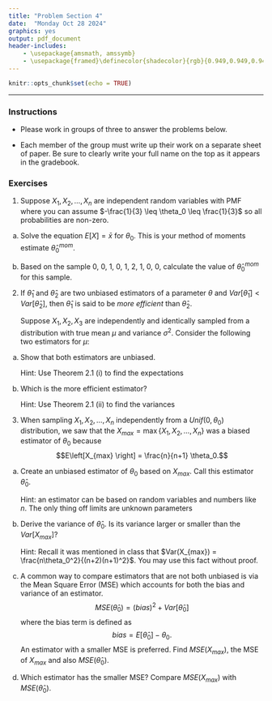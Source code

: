```yaml
---
title: "Problem Section 4"
date:  "Monday Oct 28 2024"
graphics: yes
output: pdf_document
header-includes:
    - \usepackage{amsmath, amssymb}
    - \usepackage{framed}\definecolor{shadecolor}{rgb}{0.949,0.949,0.949}
---
```


```r
knitr::opts_chunk$set(echo = TRUE)
```

\begin{shaded}

\textbf{Learning Outcomes}

The problems are designed to build conceptual understanding and problem-solving skills. The emphasis is on learning to find, evaluate and build confidence. The specific tasks include: 

 
   - Derive and calculate the method of moments estimator

   - Be able to verify unbiasedness and consistency of an estimator
   
   - Be able to "unbias" a biased estimator which is off by a multiplicative constant
   
   - Compare unbiased estimators using their variance
   
   - Compare biased estimators using the mean squared error
   
   - Back up and support work with relevant explanations


\end{shaded}


* * *

### Instructions

- Please work in groups of three to answer the problems below. 

- Each member of the group must write up their work on a separate sheet of paper. Be sure to clearly write your full name on the top as it appears in the gradebook.

### Exercises 

1. Suppose $X_1, X_2, \dots, X_n$ are independent random variables with PMF
\begin{eqnarray*}
f(x) &=& \left\{ \begin{array}{cc}
             \frac{1}{3} - \theta_0 & x = 0  \\
             \frac{1}{3} & x =1 \\
             \frac{1}{3} + \theta_0 & x =2 \end{array} \right.
\end{eqnarray*}
where you can assume $-\frac{1}{3} \leq \theta_0 \leq \frac{1}{3}$ so all probabilities are non-zero. 

a. Solve the equation $E\left[X \right] = \bar{x}$ for $\theta_0$. This is your method of moments estimate $\hat{\theta}_0^{mom}$. 


b. Based on the sample 0, 0, 1, 0, 1, 2, 1, 0, 0, calculate the value of $\hat{\theta}_0^{mom}$ for this sample. 

2. If $\hat{\theta}_1$ and $\hat{\theta}_2$ are two unbiased estimators of a parameter $\theta$ and $Var\left[\hat{\theta}_1 \right] < Var\left[\hat{\theta}_2\right]$, then $\hat{\theta}_1$ is said to be *more efficient* than $\hat{\theta}_2$.

    Suppose $X_1,X_2,X_3$ are independently and identically sampled from a distribution with true mean $\mu$ and variance $\sigma^2$. Consider the following two estimators for $\mu$:
\begin{align*}
\hat{\mu}_1 &= \frac{1}{4} X_1 + \frac{1}{2} X_2 + \frac{1}{4} X_3\\
\hat{\mu}_2 &= \frac{1}{3} X_1 + \frac{1}{3} X_2 + \frac{1}{3} X_3
\end{align*}

a. Show that both estimators are unbiased.

    Hint: Use Theorem 2.1 (i) to find the expectations

b. Which is the more efficient estimator? 

    Hint: Use Theorem 2.1 (ii) to find the variances


3. When sampling $X_1,X_2,\dots,X_n$ independently from a $Unif(0, \theta_0)$ distribution, we saw that the $X_{max} = \max\{X_1,X_2,\dots,X_n\}$ was a biased estimator of $\theta_0$ because
$$E\left[X_{max} \right] = \frac{n}{n+1} \theta_0.$$ 

a. Create an unbiased estimator of $\theta_0$ based on $X_{max}$. Call this estimator $\hat{\theta}_0$.
    
    Hint: an estimator can be based on random variables and numbers like $n$. The only thing off limits are unknown parameters
    

b. Derive the variance of $\hat{\theta}_0$. Is its variance larger or smaller than the $Var\left[ X_{max} \right]$? 

    Hint: Recall it was mentioned in class that $Var(X_{max}) = \frac{n\theta_0^2}{(n+2)(n+1)^2}$. You may use this fact without proof.

c. A common way to compare estimators that are not both unbiased is via the Mean Square Error (MSE) which accounts for both the bias and variance of an estimator. 
$$MSE(\hat{\theta}_0) = (bias)^2 + Var\left[\hat{\theta}_0 \right]$$
where the bias term is defined as
$$bias = E\left[\hat{\theta}_0 \right] - \theta_0.$$
An estimator with a smaller MSE is preferred.
Find $MSE(X_{max})$, the MSE of $X_{max}$ and also $MSE(\hat{\theta}_0)$.

d. Which estimator has the smaller MSE? Compare  $MSE(X_{max})$ with $MSE(\hat{\theta}_0)$.

